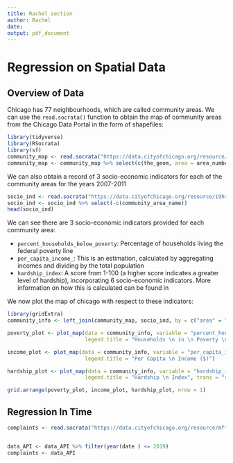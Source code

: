 ```yaml
---
title: Rachel section
author: Rachel
date: 
output: pdf_document
---
```

# Regression on Spatial Data

## Overview of Data

Chicago has 77 neighbourhoods, which are called community areas. We can use the `read.socrata()` function to obtain the map of community areas from the Chicago Data Portal in the form of shapefiles:

```r
library(tidyverse)
library(RSocrata)
library(sf)
community_map <- read.socrata("https://data.cityofchicago.org/resource/igwz-8jzy.csv")
community_map <- community_map %>% select(c(the_geom, area = area_numbe)) %>% st_as_sf(wkt = "the_geom")
```

We can also obtain a record of 3 socio-economic indicators for each of the community areas for the years 2007-2011
```r
socio_ind <- read.socrata("https://data.cityofchicago.org/resource/i9hv-en6g.csv")
socio_ind <- socio_ind %>% select(-c(community_area_name))
head(socio_ind)
```
We can see there are 3 socio-economic indicators provided for each community area:

- `percent_households_below_poverty`: Percentage of households living the federal poverty line
- `per_capita_income_`: This is an estimation, calculated by aggregating incomes and dividing by the total population
- `hardship_index`: A score from 1-100 (a higher score indicates a greater level of hardship), incorporating 6 socio-economic indicators. More information on how this is calculated can be found in \textbf{REVISIT}
 
We now plot the map of chicago with respect to these indicators:
```r

library(gridExtra)
community_info <- left_join(community_map, socio_ind, by = c("area" = "ca"))

poverty_plot <- plot_map(data = community_info, variable = "percent_households_below_poverty", 
                         legend.title = "Households \n in \n Poverty \n (%)", trans = "reverse")

income_plot <- plot_map(data = community_info, variable = "per_capita_income_", 
                         legend.title = "Per Capita \n Income ($)")

hardship_plot <- plot_map(data = community_info, variable = "hardship_index", 
                         legend.title = "Hardship \n Index", trans = "reverse")

grid.arrange(poverty_plot, income_plot, hardship_plot, nrow = 1)
```

## Regression In Time



```r
complaints <- read.socrata("https://data.cityofchicago.org/resource/mft5-nfa8.csv")


data_API <- data_API %>% filter(year(date ) <= 2019)
complaints <- data_API 

```
